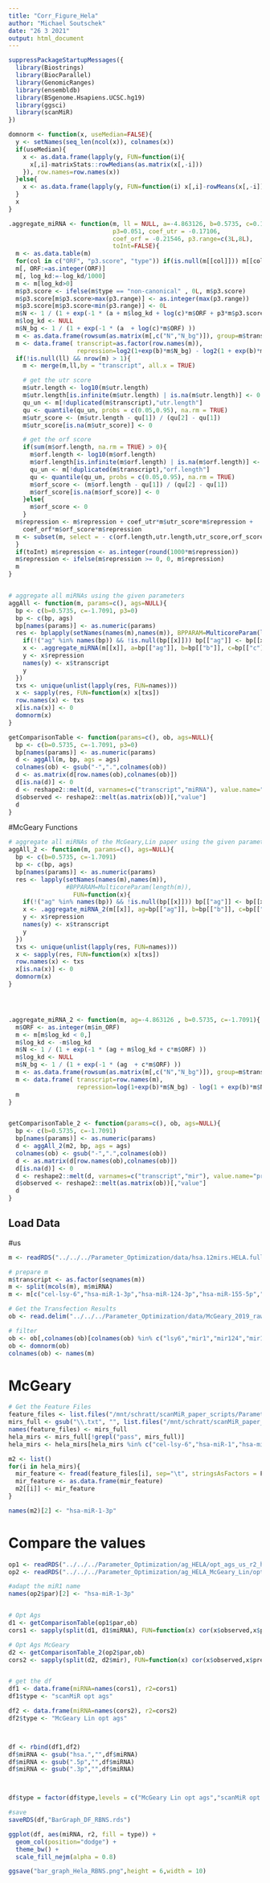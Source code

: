 ```yaml
---
title: "Corr_Figure_Hela"
author: "Michael Soutschek"
date: "26 3 2021"
output: html_document
---
```



```r
suppressPackageStartupMessages({
  library(Biostrings)
  library(BiocParallel)
  library(GenomicRanges)
  library(ensembldb)
  library(BSgenome.Hsapiens.UCSC.hg19)
  library(ggsci)
  library(scanMiR)
})
```





```r
domnorm <- function(x, useMedian=FALSE){
  y <- setNames(seq_len(ncol(x)), colnames(x))
  if(useMedian){
    x <- as.data.frame(lapply(y, FUN=function(i){
      x[,i]-matrixStats::rowMedians(as.matrix(x[,-i]))
    }), row.names=row.names(x))
  }else{
    x <- as.data.frame(lapply(y, FUN=function(i) x[,i]-rowMeans(x[,-i])), row.names=row.names(x))
  }  
  x
}

.aggregate_miRNA <- function(m, ll = NULL, a=-4.863126, b=0.5735, c=0.1810,
                             p3=0.051, coef_utr = -0.17106,
                             coef_orf = -0.21546, p3.range=c(3L,8L),
                             toInt=FALSE){
  m <- as.data.table(m)
  for(col in c("ORF", "p3.score", "type")) if(is.null(m[[col]])) m[[col]] <- 0L
  m[, ORF:=as.integer(ORF)]
  m[, log_kd:=-log_kd/1000]
  m <- m[log_kd>0]
  m$p3.score <- ifelse(m$type == "non-canonical" , 0L, m$p3.score)
  m$p3.score[m$p3.score>max(p3.range)] <- as.integer(max(p3.range))
  m$p3.score[m$p3.score<min(p3.range)] <- 0L
  m$N <- 1 / (1 + exp(-1 * (a + m$log_kd + log(c)*m$ORF + p3*m$p3.score) ))
  m$log_kd <- NULL
  m$N_bg <- 1 / (1 + exp(-1 * (a  + log(c)*m$ORF) ))
  m <- as.data.frame(rowsum(as.matrix(m[,c("N","N_bg")]), group=m$transcript))
  m <- data.frame( transcript=as.factor(row.names(m)),
                   repression=log2(1+exp(b)*m$N_bg) - log2(1 + exp(b)*m$N))
  if(!is.null(ll) && nrow(m) > 1){
    m <- merge(m,ll,by = "transcript", all.x = TRUE)

    # get the utr score
    m$utr.length <- log10(m$utr.length)
    m$utr.length[is.infinite(m$utr.length) | is.na(m$utr.length)] <- 0
    qu_un <- m[!duplicated(m$transcript),"utr.length"]
    qu <- quantile(qu_un, probs = c(0.05,0.95), na.rm = TRUE)
    m$utr_score <- (m$utr.length - qu[1]) / (qu[2] - qu[1])
    m$utr_score[is.na(m$utr_score)] <- 0

    # get the orf score
    if(sum(m$orf.length, na.rm = TRUE) > 0){
      m$orf.length <- log10(m$orf.length)
      m$orf.length[is.infinite(m$orf.length) | is.na(m$orf.length)] <- 0
      qu_un <- m[!duplicated(m$transcript),"orf.length"]
      qu <- quantile(qu_un, probs = c(0.05,0.95), na.rm = TRUE)
      m$orf_score <- (m$orf.length - qu[1]) / (qu[2] - qu[1])
      m$orf_score[is.na(m$orf_score)] <- 0
    }else{
      m$orf_score <- 0
    }
  m$repression <- m$repression + coef_utr*m$utr_score*m$repression +
    coef_orf*m$orf_score*m$repression
  m <- subset(m, select = - c(orf.length,utr.length,utr_score,orf_score))
  }
  if(toInt) m$repression <- as.integer(round(1000*m$repression))
  m$repression <- ifelse(m$repression >= 0, 0, m$repression)
  m
}


# aggregate all miRNAs using the given parameters
aggAll <- function(m, params=c(), ags=NULL){
  bp <- c(b=0.5735, c=-1.7091, p3=0)
  bp <- c(bp, ags)
  bp[names(params)] <- as.numeric(params)
  res <- bplapply(setNames(names(m),names(m)), BPPARAM=MulticoreParam(length(m)), FUN=function(x){
    if(!("ag" %in% names(bp)) && !is.null(bp[[x]])) bp[["ag"]] <- bp[[x]]
    x <- .aggregate_miRNA(m[[x]], a=bp[["ag"]], b=bp[["b"]], c=bp[["c"]], p3=bp[["p3"]],toInt = FALSE)
    y <- x$repression
    names(y) <- x$transcript
    y
  })
  txs <- unique(unlist(lapply(res, FUN=names)))
  x <- sapply(res, FUN=function(x) x[txs])
  row.names(x) <- txs
  x[is.na(x)] <- 0
  domnorm(x)
}

getComparisonTable <- function(params=c(), ob, ags=NULL){
  bp <- c(b=0.5735, c=-1.7091, p3=0)
  bp[names(params)] <- as.numeric(params)
  d <- aggAll(m, bp, ags = ags)
  colnames(ob) <- gsub("-",".",colnames(ob))
  d <- as.matrix(d[row.names(ob),colnames(ob)])
  d[is.na(d)] <- 0
  d <- reshape2::melt(d, varnames=c("transcript","miRNA"), value.name="predicted")
  d$observed <- reshape2::melt(as.matrix(ob))[,"value"]
  d
}
```




#McGeary Functions
```r
# aggregate all miRNAs of the McGeary,Lin paper using the given parameters
aggAll_2 <- function(m, params=c(), ags=NULL){
  bp <- c(b=0.5735, c=-1.7091)
  bp <- c(bp, ags)
  bp[names(params)] <- as.numeric(params)
  res <- lapply(setNames(names(m),names(m)), 
                #BPPARAM=MulticoreParam(length(m)), 
                  FUN=function(x){
    if(!("ag" %in% names(bp)) && !is.null(bp[[x]])) bp[["ag"]] <- bp[[x]]
    x <- .aggregate_miRNA_2(m[[x]], ag=bp[["ag"]], b=bp[["b"]], c=bp[["c"]])
    y <- x$repression
    names(y) <- x$transcript
    y
  })
  txs <- unique(unlist(lapply(res, FUN=names)))
  x <- sapply(res, FUN=function(x) x[txs])
  row.names(x) <- txs
  x[is.na(x)] <- 0
  domnorm(x)
}




.aggregate_miRNA_2 <- function(m, ag=-4.863126 , b=0.5735, c=-1.7091){
  m$ORF <- as.integer(m$in_ORF)
  m <- m[m$log_kd < 0,]
  m$log_kd <- -m$log_kd
  m$N <- 1 / (1 + exp(-1 * (ag + m$log_kd + c*m$ORF) ))
  m$log_kd <- NULL
  m$N_bg <- 1 / (1 + exp(-1 * (ag  + c*m$ORF) ))
  m <- as.data.frame(rowsum(as.matrix(m[,c("N","N_bg")]), group=m$transcript))
  m <- data.frame( transcript=row.names(m),
                   repression=log(1+exp(b)*m$N_bg) - log(1 + exp(b)*m$N) )
  m
}


getComparisonTable_2 <- function(params=c(), ob, ags=NULL){
  bp <- c(b=0.5735, c=-1.7091)
  bp[names(params)] <- as.numeric(params)
  d <- aggAll_2(m2, bp, ags = ags)
  colnames(ob) <- gsub("-",".",colnames(ob))
  d <- as.matrix(d[row.names(ob),colnames(ob)])
  d[is.na(d)] <- 0
  d <- reshape2::melt(d, varnames=c("transcript","mir"), value.name="predicted")
  d$observed <- reshape2::melt(as.matrix(ob))[,"value"]
  d
}
```



## Load Data

#us
```r
m <- readRDS("../../../Parameter_Optimization/data/hsa.12mirs.HELA.fullScan.GR.rds")

# prepare m
m$transcript <- as.factor(seqnames(m))
m <- split(mcols(m), m$miRNA)
m <- m[c("cel-lsy-6","hsa-miR-1-3p","hsa-miR-124-3p","hsa-miR-155-5p","hsa-miR-7-5p")]

# Get the Transfection Results
ob <- read.delim("../../../Parameter_Optimization/data/McGeary_2019_raw/GSE140217_HeLa_transfection_logtpm_batchnormalized.txt", row.names=1)

# filter
ob <- ob[,colnames(ob)[colnames(ob) %in% c("lsy6","mir1","mir124","mir155","mir7")]]
ob <- domnorm(ob)
colnames(ob) <- names(m)
```


# McGeary
```r
# Get the Feature Files
feature_files <- list.files("/mnt/schratt/scanMiR_paper_scripts/Parameter_Optimization/data/McGeary_2019_processed/HELA_Features_McGeary_Scan", full.names = T)
mirs_full <- gsub("\\.txt", "", list.files("/mnt/schratt/scanMiR_paper_scripts/Parameter_Optimization/data/McGeary_2019_processed/HELA_Features_McGeary_Scan", full.names = F))
names(feature_files) <- mirs_full
hela_mirs <- mirs_full[!grepl("pass", mirs_full)]
hela_mirs <- hela_mirs[hela_mirs %in% c("cel-lsy-6","hsa-miR-1","hsa-miR-124-3p","hsa-miR-155-5p","hsa-miR-7-5p")]

m2 <- list()
for(i in hela_mirs){
  mir_feature <- fread(feature_files[i], sep="\t", stringsAsFactors = F) 
  mir_feature <- as.data.frame(mir_feature)
  m2[[i]] <- mir_feature
}

names(m2)[2] <- "hsa-miR-1-3p"
```



# Compare the values
```r
op1 <- readRDS("../../../Parameter_Optimization/ag_HELA/opt_ags_us_r2_hela_RBNS.rds")
op2 <- readRDS("../../../Parameter_Optimization/ag_HELA_McGeary_Lin/opt_ags_McGearyLin_r2_hela_RBNS.rds")

#adapt the miR1 name
names(op2$par)[2] <- "hsa-miR-1-3p"


# Opt Ags
d1 <- getComparisonTable(op1$par,ob)
cors1 <- sapply(split(d1, d1$miRNA), FUN=function(x) cor(x$observed,x$predicted)^2)

# Opt Ags McGeary
d2 <- getComparisonTable_2(op2$par,ob)
cors2 <- sapply(split(d2, d2$mir), FUN=function(x) cor(x$observed,x$predicted)^2)


# get the df
df1 <- data.frame(miRNA=names(cors1), r2=cors1)
df1$type <- "scanMiR opt ags"

df2 <- data.frame(miRNA=names(cors2), r2=cors2)
df2$type <- "McGeary Lin opt ags"



df <- rbind(df1,df2)
df$miRNA <- gsub("hsa.","",df$miRNA)
df$miRNA <- gsub(".5p","",df$miRNA)
df$miRNA <- gsub(".3p","",df$miRNA)



df$type = factor(df$type,levels = c("McGeary Lin opt ags","scanMiR opt ags"))

#save
saveRDS(df,"BarGraph_DF_RBNS.rds")

ggplot(df, aes(miRNA, r2, fill = type)) + 
  geom_col(position="dodge") +
  theme_bw() + 
  scale_fill_nejm(alpha = 0.8)

ggsave("bar_graph_Hela_RBNS.png",height = 6,width = 10)
```


